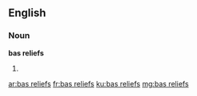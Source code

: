 ==English==

===Noun===
'''bas reliefs'''

# {{plural of|bas relief}}

[[ar:bas reliefs]]
[[fr:bas reliefs]]
[[ku:bas reliefs]]
[[mg:bas reliefs]]